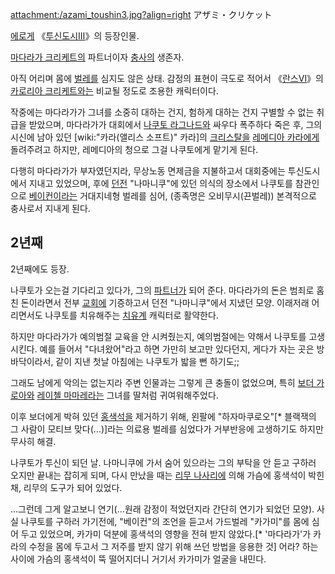attachment:/azami_toushin3.jpg?align=right アザミ・クリケット

[[에로게]] 《[[투신도시Ⅲ]]》의 등장인물.

[[마다라가 크리케트]]의 파트너이자 [[충사]]의 생존자.

아직 어리며 몸에 [[벌레]]를 심지도 않은 상태. 감정의 표현이 극도로 적어서 《[[란스Ⅵ]]》의 [[카로리아 크리케트]]와는 비교될 정도로 조용한 캐릭터이다.

작중에는 마다라가가 그녀를 소중히 대하는 건지, 험하게 대하는 건지 구별할 수 없는 취급을 받았으며, 마다라가가 대회에서 [[나쿠토 라그나드]]와 싸우다 폭주하다 죽은 후, 그의 시신에 남아 있던 [wiki:"카라(앨리스 소프트)" 카라]의 [[크리스탈]]을 [[레메디아 카라]]에게 돌려주려고 하지만, 레메디아의 청으로 그걸 나쿠토에게 맡기게 된다.

다행히 마다라가가 부자였던지라, 무상노동 면제금을 지불하고서 대회중에는 투신도시에서 지내고 있었으며, 후에 [[던전]] "나마니쿠"에 있던 의식의 장소에서 나쿠토를 참관인으로 [[베이컨]]이라는 거대지네형 벌레를 심어, (종족명은 오비무시(끈벌레)) 본격적으로 충사로서 지내게 된다.

== 2년째 ==
2년째에도 등장. 

나쿠토가 오는걸 기다리고 있다가, 그의 [[파트너]]가 되어 준다. 마다라가의 돈은 범죄로 홈친 돈이라면서 전부 [[교회]]에 기증하고서 던전 "나마니쿠"에서 지냈던 모양. 이래저래 어리면서도 나쿠토를 치유해주는 [[치유계]] 캐릭터로 활약한다.

하지만 마다라가가 예의범절 교육을 안 시켜줬는지, 예의범절에는 약해서 나쿠토를 고생시킨다. 예를 들어서 "다녀왔어"라고 하면 가만히 보고만 있다던지, 게다가 자는 곳은 방바닥이라서, 같이 지낸 첫날 아침에는 나쿠토가 밟을 뻔 하기도;;

그래도 남에게 악의는 없는지라 주변 인물과는 그렇게 큰 충돌이 없었으며, 특히 [[보더 가로아]]와 [[레이첼 마마레라]]는 그녀를 딸처럼 귀여워해주었다.

이후 보더에게 박혀 있던 [[홍색석]]을 제거하기 위해, 왼팔에 "하자마쿠로오"[* 블랙잭의 그 사람이 모티브 맞다(...)]라는 의료용 벌레를 심었다가 거부반응에 고생하기도 하지만 무사히 해결. 

나쿠토가 투신이 되던 날. 나마니쿠에 가서 숨어 있으라는 그의 부탁을 안 듣고 구하러 오지만 끝내는 잡히게 되며, 다시 만났을 때는 [[리무 나사리]]에 의해 가슴에 홍색석이 박힌 채, 리무의 도구가 되어 있었다.

…그런데 그게 알고보니 연기(…원래 감정이 적었던지라 간단히 연기가 되었던 모양). 사실 나쿠토를 구하러 가기전에, "베이컨"의 조언을 듣고서 가드벌레 "카가미"를 몸에 심어 두고 있었으며, 카가미 덕분에 홍색석의 영향을 전혀 받지 않았다.[* '마다라가'가 카라의 수정을 몸에 두고서 그 저주를 받지 않기 위해 쓰던 방법을 응용한 것] 어라? 하는 사이에 가슴의 홍색석이 뚝 떨어지더니 거기서 카가미가 얼굴을 내민다.
